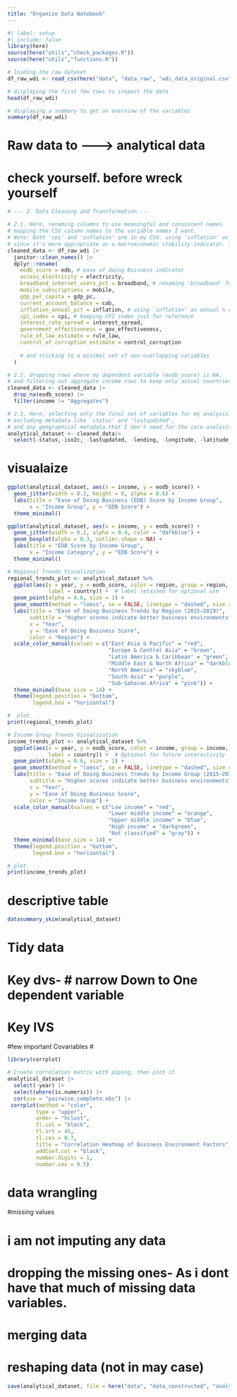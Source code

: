 ```yaml
---
title: "Organize Data Notebook"
---
```


```r
#| label: setup
#| include: false
library(here)
source(here("utils","check_packages.R"))
source(here("utils","functions.R"))
```

```r
# loading the raw dataset
df_raw_wdi <- read_csv(here("data", "data_raw", "wdi_data_original.csv"))

# displaying the first few rows to inspect the data
head(df_raw_wdi)

# displaying a summary to get an overview of the variables
summary(df_raw_wdi)

```
# Raw data to ---------> analytical data
# check yourself. before wreck yourself
```r
# --- 2. Data Cleaning and Transformation ---

# 2.1. Here, renaming columns to use meaningful and consistent names.
# mapping the CSV column names to the variable names I want.
# Note: Both 'cpi' and 'inflation' are in my CSV. using 'inflation' as the annual % change,
# since it's more appropriate as a macroeconomic stability indicator. The CPI index is just for reference.
cleaned_data <- df_raw_wdi |>
  janitor::clean_names() |>
  dplyr::rename(
    eodb_score = edb, # ease of doing Buisness indicator
    access_electricity = electricity,
    broadband_internet_users_pct = broadband, # renaming 'broadband' for clarity
    mobile_subscriptions = mobile,
    gdp_per_capita = gdp_pc,
    current_account_balance = cab,
    inflation_annual_pct = inflation, # using 'inflation' as annual % change
    cpi_index = cpi, # keeping CPI index just for reference
    interest_rate_spread = interest_spread,
    government_effectiveness = gov_effectiveness,
    rule_of_law_estimate = rule_law,
    control_of_corruption_estimate = control_corruption
    
    # and sticking to a minimal set of non-overlapping variables
  )

# 2.2. dropping rows where my dependent variable (eodb_score) is NA,
# and filtering out aggregate income rows to keep only actual countries.
cleaned_data <- cleaned_data |>
  drop_na(eodb_score) |>
  filter(income != "Aggregates")

# 2.3. Here, selecting only the final set of variables for my analysis.
# excluding metadata like 'status' and 'lastupdated',
# and any geographical metadata that I don't need for the core analysis, but keeping country identifiers.
analytical_dataset <- cleaned_data|>
  select(-status,-iso2c, -lastupdated, -lending, -longitude, -latitude,-interest_rate_spread)

```

# visualaize 

```r
ggplot(analytical_dataset, aes(x = income, y = eodb_score)) +
  geom_jitter(width = 0.2, height = 0, alpha = 0.6) +
  labs(title = "Ease of Doing Business (EDB) Score by Income Group",
       x = "Income Group", y = "EDB Score") +
  theme_minimal()

```

```r
ggplot(analytical_dataset, aes(x = income, y = eodb_score)) +
  geom_jitter(width = 0.2, alpha = 0.4, color = "darkblue") +
  geom_boxplot(alpha = 0.3, outlier.shape = NA) +
  labs(title = "EDB Score by Income Group",
       x = "Income Category", y = "EDB Score") +
  theme_minimal()

```

```r
# Regional Trends Visualization 
regional_trends_plot <- analytical_dataset %>%
  ggplot(aes(x = year, y = eodb_score, color = region, group = region,
             label = country)) +  # label retained for optional use
  geom_point(alpha = 0.6, size = 1) +
  geom_smooth(method = "loess", se = FALSE, linetype = "dashed", size = 1) +
  labs(title = "Ease of Doing Business Trends by Region (2015–2019)",
       subtitle = "Higher scores indicate better business environments",
       x = "Year",
       y = "Ease of Doing Business Score",
       color = "Region") +
  scale_color_manual(values = c("East Asia & Pacific" = "red",
                                "Europe & Central Asia" = "brown",
                                "Latin America & Caribbean" = "green",
                                "Middle East & North Africa" = "darkblue",
                                "North America" = "skyblue",
                                "South Asia" = "purple",
                                "Sub-Saharan Africa" = "pink")) +
  theme_minimal(base_size = 14) +
  theme(legend.position = "bottom",
        legend.box = "horizontal")

#  plot 
print(regional_trends_plot)
```

```r
# Income Group Trends Visualization
income_trends_plot <- analytical_dataset %>%
  ggplot(aes(x = year, y = eodb_score, color = income, group = income,
             label = country)) +  # Optional for future interactivity
  geom_point(alpha = 0.6, size = 1) +
  geom_smooth(method = "loess", se = FALSE, linetype = "dashed", size = 1) +
  labs(title = "Ease of Doing Business Trends by Income Group (2015–2019)",
       subtitle = "Higher scores indicate better business environments",
       x = "Year",
       y = "Ease of Doing Business Score",
       color = "Income Group") +
  scale_color_manual(values = c("Low income" = "red",
                                "Lower middle income" = "orange",
                                "Upper middle income" = "blue",
                                "High income" = "darkgreen",
                                "Not classified" = "gray")) +
  theme_minimal(base_size = 14) +
  theme(legend.position = "bottom",
        legend.box = "horizontal")

# plot
print(income_trends_plot)

```



# descriptive table


```r
datasummary_skim(analytical_dataset)
```



# Tidy data
# Key dvs- # narrow Down to One dependent variable
# Key IVS
#few important Covariables
# 
```r
library(corrplot)

# Create correlation matrix with piping, then plot it
analytical_dataset |>
  select(-year) |>
  select(where(is.numeric)) |>
  cor(use = "pairwise.complete.obs") |>
 corrplot(method = "color", 
         type = "upper", 
         order = "hclust", 
         tl.col = "black",
         tl.srt = 45,
         tl.cex = 0.7,
         title = "Correlation Heatmap of Business Environment Factors",
         addCoef.col = "black",   
         number.digits = 1,       
         number.cex = 0.5)    
```

# data wrangling

#missing values

# i am not imputing any data
# dropping the missing ones- As i dont have that much of missing data variables.

# merging data

# reshaping data (not in may case)



```r

save(analytical_dataset, file = here("data", "data_constructed", "analytical_data.RData"))

```

